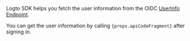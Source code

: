 
Logto SDK helps you fetch the user information from the OIDC [UserInfo Endpoint](https://openid.net/specs/openid-connect-core-1_0.html#UserInfo).

<p>
  You can get the user information by calling <code>{props.apiCodeFragment}</code> after signing in.
</p>

<UserInformationClaims />
